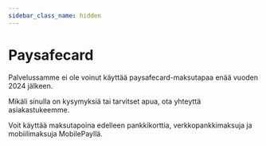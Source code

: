 ```yaml
---
sidebar_class_name: hidden
---
```


# Paysafecard

Palvelussamme ei ole voinut käyttää paysafecard-maksutapaa enää vuoden 2024 jälkeen.

Mikäli sinulla on kysymyksiä tai tarvitset apua, ota yhteyttä asiakastukeemme.

Voit käyttää maksutapoina edelleen pankkikorttia, verkkopankkimaksuja ja mobiilimaksuja MobilePayllä.

